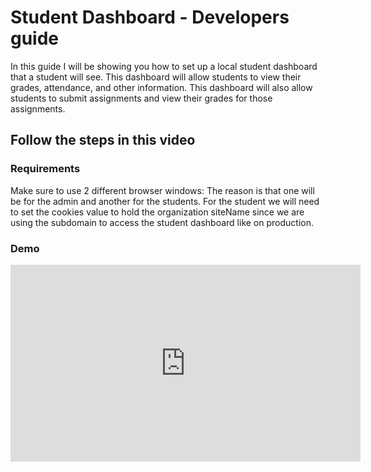 
# Student Dashboard - Developers guide

In this guide I will be showing you how to set up a local student dashboard that a student will see. This dashboard will allow students to view their grades, attendance, and other information. This dashboard will also allow students to submit assignments and view their grades for those assignments.

## Follow the steps in this video

### Requirements

<Callout type="info" emoji="ℹ️">
  Make sure to use 2 different browser windows: The reason is that one will be for the admin and
  another for the students. For the student we will need to set the cookies value to hold the
  organization siteName since we are using the subdomain to access the student dashboard like on
  production.
</Callout>

### Demo

<div className="nx-w-full nx-flex nx-items-center nx-justify-center">
  <iframe
    width="560"
    height="315"
    src="https://youtu.be/QGTnK39xexs"
    title="YouTube video player"
    frameborder="0"
    allow="accelerometer; autoplay; clipboard-write; encrypted-media; gyroscope; picture-in-picture; web-share"
    className="nx-my-4 nx-rounded-md"
    allowfullscreen
  ></iframe>
</div>
